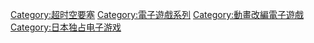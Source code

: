 {{DEFAULTSORT:Chou Jikou Yousai}}
[[Category:超时空要塞|Category:超时空要塞]]
[[Category:電子遊戲系列|Category:電子遊戲系列]]
[[Category:動畫改編電子遊戲|Category:動畫改編電子遊戲]]
[[Category:日本独占电子游戏|Category:日本独占电子游戏]]